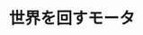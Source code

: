﻿---
title: "世界を回すモータ"
category: "工学"
vol: "86"
interviewee: "千葉 明"
url: ""
tags: []
pdf: "86-3-tiba.pdf"
facephoto: ""
career: ""
preface: "我々の暮らす現代社会は、多くの機械によって成り立っている。機械の原動力となるのはモータであり、国内の電力の60％がモータによって消費されていることを考えると、モータは現代社会の心臓と言えるだろう。そのようなモータの中でも、今注目を浴びている二種類のモータがある。本稿では、それらのモータについて、千葉で行われている研究を紹介していく。"
---
